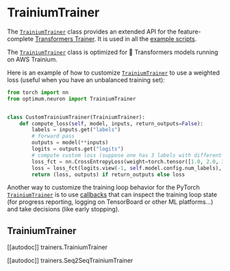 <!---
Copyright 2023 The HuggingFace Team. All rights reserved.

Licensed under the Apache License, Version 2.0 (the "License");
you may not use this file except in compliance with the License.
You may obtain a copy of the License at

    http://www.apache.org/licenses/LICENSE-2.0

Unless required by applicable law or agreed to in writing, software
distributed under the License is distributed on an "AS IS" BASIS,
WITHOUT WARRANTIES OR CONDITIONS OF ANY KIND, either express or implied.
See the License for the specific language governing permissions and
limitations under the License.
-->

# TrainiumTrainer

The [`TrainiumTrainer`](https://huggingface.co/docs/optimum/neuron/package_reference/trainer#optimum.neuron.TrainiumTrainer) class provides an extended API for the feature-complete [Transformers Trainer](https://huggingface.co/docs/transformers/main_classes/trainer). It is used in all the [example scripts](https://github.com/huggingface/optimum-neuron/tree/main/examples).

<Tip warning={true}>

The [`TrainiumTrainer`](https://huggingface.co/docs/optimum/neuron/package_reference/trainer#optimum.neuron.TrainiumTrainer) class is optimized for 🤗 Transformers models running on AWS Trainium.

</Tip>

Here is an example of how to customize [`TrainiumTrainer`](https://huggingface.co/docs/optimum/neuron/package_reference/trainer#optimum.neuron.TrainiumTrainer) to use a weighted loss (useful when you have an unbalanced training set):

```python
from torch import nn
from optimum.neuron import TrainiumTrainer


class CustomTrainiumTrainer(TrainiumTrainer):
    def compute_loss(self, model, inputs, return_outputs=False):
        labels = inputs.get("labels")
        # forward pass
        outputs = model(**inputs)
        logits = outputs.get("logits")
        # compute custom loss (suppose one has 3 labels with different weights)
        loss_fct = nn.CrossEntropyLoss(weight=torch.tensor([1.0, 2.0, 3.0]))
        loss = loss_fct(logits.view(-1, self.model.config.num_labels), labels.view(-1))
        return (loss, outputs) if return_outputs else loss
```

Another way to customize the training loop behavior for the PyTorch [`TrainiumTrainer`](https://huggingface.co/docs/optimum/neuron/package_reference/trainer#optimum.neuron.TrainiumTrainer) is to use [callbacks](https://huggingface.co/docs/transformers/main_classes/callback) that can inspect the training loop state (for progress reporting, logging on TensorBoard or other ML platforms...) and take decisions (like early stopping).

## TrainiumTrainer

[[autodoc]] trainers.TrainiumTrainer

[[autodoc]] trainers.Seq2SeqTrainiumTrainer
